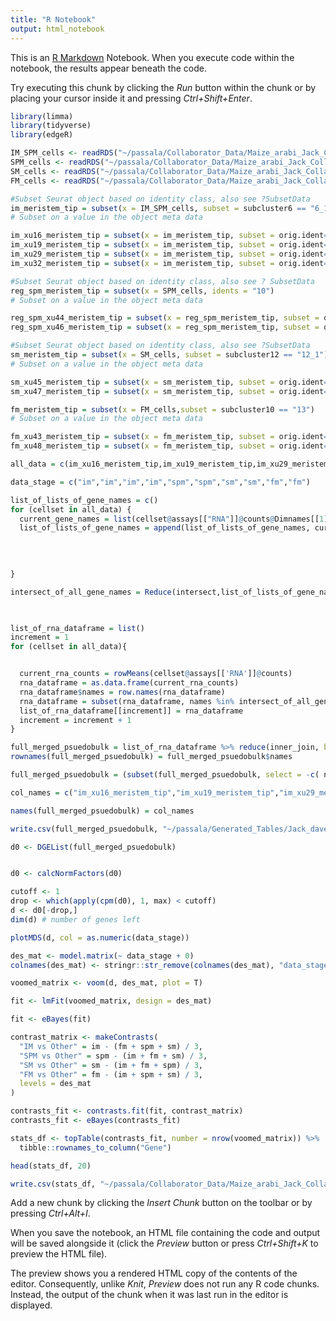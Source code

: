 ```yaml
---
title: "R Notebook"
output: html_notebook
---
```


This is an [R Markdown](http://rmarkdown.rstudio.com) Notebook. When you execute code within the notebook, the results appear beneath the code. 

Try executing this chunk by clicking the *Run* button within the chunk or by placing your cursor inside it and pressing *Ctrl+Shift+Enter*. 
```r
library(limma)
library(tidyverse)
library(edgeR)
```


```r
IM_SPM_cells <- readRDS("~/passala/Collaborator_Data/Maize_arabi_Jack_Collab/ear_tassel-data/B73_ear_tip.int.subcluster6_mergeG2M.final.rds")
SPM_cells <- readRDS("~/passala/Collaborator_Data/Maize_arabi_Jack_Collab/ear_tassel-data/SPM_int.rmDB.recluster.int.rds") 
SM_cells <- readRDS("~/passala/Collaborator_Data/Maize_arabi_Jack_Collab/ear_tassel-data/SM_int.rmDB.recluster.int.subcluster12.highres.rds")
FM_cells <- readRDS("~/passala/Collaborator_Data/Maize_arabi_Jack_Collab/ear_tassel-data/FM_int.rmDB.recluster.int.subcluster10.rds")
```




```r
#Subset Seurat object based on identity class, also see ?SubsetData
im_meristem_tip = subset(x = IM_SPM_cells, subset = subcluster6 == "6_1")
# Subset on a value in the object meta data

im_xu16_meristem_tip = subset(x = im_meristem_tip, subset = orig.ident== "xu16" )
im_xu19_meristem_tip = subset(x = im_meristem_tip, subset = orig.ident== "xu19" )
im_xu29_meristem_tip = subset(x = im_meristem_tip, subset = orig.ident== "xu29" )
im_xu32_meristem_tip = subset(x = im_meristem_tip, subset = orig.ident== "xu32" )
```



```r
#Subset Seurat object based on identity class, also see ? SubsetData
reg_spm_meristem_tip = subset(x = SPM_cells, idents = "10")
# Subset on a value in the object meta data

reg_spm_xu44_meristem_tip = subset(x = reg_spm_meristem_tip, subset = orig.ident== "xu44" )
reg_spm_xu46_meristem_tip = subset(x = reg_spm_meristem_tip, subset = orig.ident== "xu46" )

```


```r
#Subset Seurat object based on identity class, also see ?SubsetData
sm_meristem_tip = subset(x = SM_cells, subset = subcluster12 == "12_1")
# Subset on a value in the object meta data

sm_xu45_meristem_tip = subset(x = sm_meristem_tip, subset = orig.ident== "xu45" )
sm_xu47_meristem_tip = subset(x = sm_meristem_tip, subset = orig.ident== "xu47" )
```


```r
fm_meristem_tip = subset(x = FM_cells,subset = subcluster10 == "13")
# Subset on a value in the object meta data

fm_xu43_meristem_tip = subset(x = fm_meristem_tip, subset = orig.ident== "xu43" )
fm_xu48_meristem_tip = subset(x = fm_meristem_tip, subset = orig.ident== "xu48" )
```

```r
all_data = c(im_xu16_meristem_tip,im_xu19_meristem_tip,im_xu29_meristem_tip,im_xu32_meristem_tip,reg_spm_xu44_meristem_tip,reg_spm_xu46_meristem_tip,sm_xu45_meristem_tip,sm_xu47_meristem_tip,fm_xu43_meristem_tip,fm_xu48_meristem_tip)

```

```r
data_stage = c("im","im","im","im","spm","spm","sm","sm","fm","fm")
```


```r

list_of_lists_of_gene_names = c() 
for (cellset in all_data) {
  current_gene_names = list(cellset@assays[["RNA"]]@counts@Dimnames[[1]])
  list_of_lists_of_gene_names = append(list_of_lists_of_gene_names, current_gene_names)
  
  

  
}

intersect_of_all_gene_names = Reduce(intersect,list_of_lists_of_gene_names)

  
```

```r
list_of_rna_dataframe = list()
increment = 1
for (cellset in all_data){


  current_rna_counts = rowMeans(cellset@assays[['RNA']]@counts)
  rna_dataframe = as.data.frame(current_rna_counts)
  rna_dataframe$names = row.names(rna_dataframe)
  rna_dataframe = subset(rna_dataframe, names %in% intersect_of_all_gene_names)
  list_of_rna_dataframe[[increment]] = rna_dataframe
  increment = increment + 1 
}
```


```r
full_merged_psuedobulk = list_of_rna_dataframe %>% reduce(inner_join, by='names')
rownames(full_merged_psuedobulk) = full_merged_psuedobulk$names

full_merged_psuedobulk = (subset(full_merged_psuedobulk, select = -c( names)))
```

```r
col_names = c("im_xu16_meristem_tip","im_xu19_meristem_tip","im_xu29_meristem_tip","im_xu32_meristem_tip","reg_spm_xu44_meristem_tip","reg_spm_xu46_meristem_tip","sm_xu45_meristem_tip","sm_xu47_meristem_tip","fm_xu43_meristem_tip","fm_xu48_meristem_tip")
```

```r
names(full_merged_psuedobulk) = col_names
```

```r
write.csv(full_merged_psuedobulk, "~/passala/Generated_Tables/Jack_dave_meristem_bulk_csvs/limma_jack_determinate_lateral_organ_bulked.csv", row.names=TRUE)
```


```r
d0 <- DGEList(full_merged_psuedobulk)


d0 <- calcNormFactors(d0)

```



```r
cutoff <- 1
drop <- which(apply(cpm(d0), 1, max) < cutoff)
d <- d0[-drop,] 
dim(d) # number of genes left
```


```r

plotMDS(d, col = as.numeric(data_stage))

```


```r
des_mat <- model.matrix(~ data_stage + 0)
colnames(des_mat) <- stringr::str_remove(colnames(des_mat), "data_stage")

```

```r
voomed_matrix <- voom(d, des_mat, plot = T)

```


```r
fit <- lmFit(voomed_matrix, design = des_mat)

```


```r
fit <- eBayes(fit)

```

```r
contrast_matrix <- makeContrasts(
  "IM vs Other" = im - (fm + spm + sm) / 3,
  "SPM vs Other" = spm - (im + fm + sm) / 3,
  "SM vs Other" = sm - (im + fm + spm) / 3,
  "FM vs Other" = fm - (im + spm + sm) / 3,
  levels = des_mat
)
```

```r
contrasts_fit <- contrasts.fit(fit, contrast_matrix)
contrasts_fit <- eBayes(contrasts_fit)
```

```r
stats_df <- topTable(contrasts_fit, number = nrow(voomed_matrix)) %>%
  tibble::rownames_to_column("Gene")
```

```r
head(stats_df, 20)

```

```r
write.csv(stats_df, "~/passala/Collaborator_Data/Maize_arabi_Jack_Collab/ear_tassel-data/determinate_lateral_organ_model_1_v_all_low_trim.csv", row.names=TRUE)
```

Add a new chunk by clicking the *Insert Chunk* button on the toolbar or by pressing *Ctrl+Alt+I*.

When you save the notebook, an HTML file containing the code and output will be saved alongside it (click the *Preview* button or press *Ctrl+Shift+K* to preview the HTML file).

The preview shows you a rendered HTML copy of the contents of the editor. Consequently, unlike *Knit*, *Preview* does not run any R code chunks. Instead, the output of the chunk when it was last run in the editor is displayed.
